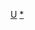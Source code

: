 {{asbox
| image     = Flag of the United Arab Emirates.svg
| subject   = 
| qualifier = 与-{zh-cn:[[阿拉伯联合酋长国]]; zh-hk:[[阿拉伯聯合酋長國]]; zh-sg:[[阿拉伯联合酋长国]]; zh-tw:[[阿拉伯聯合大公國]];}-相关 
| category  = 阿拉伯聯合大公國小作品
| tempsort  =  
| name      = Template:United Arab Emirates-stub
}}<noinclude>[[Category:西亞小作品模板|U]][[Category:阿拉伯聯合大公國小作品|*]]</noinclude>